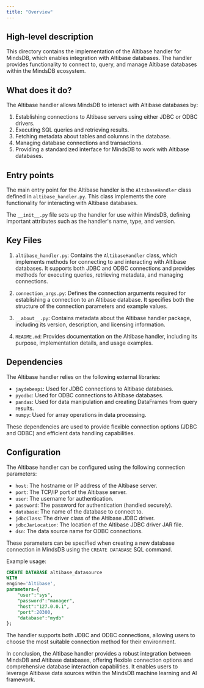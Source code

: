 ```yaml
---
title: "Overview"
---
```


## High-level description
This directory contains the implementation of the Altibase handler for MindsDB, which enables integration with Altibase databases. The handler provides functionality to connect to, query, and manage Altibase databases within the MindsDB ecosystem.

## What does it do?
The Altibase handler allows MindsDB to interact with Altibase databases by:
1. Establishing connections to Altibase servers using either JDBC or ODBC drivers.
2. Executing SQL queries and retrieving results.
3. Fetching metadata about tables and columns in the database.
4. Managing database connections and transactions.
5. Providing a standardized interface for MindsDB to work with Altibase databases.

## Entry points
The main entry point for the Altibase handler is the `AltibaseHandler` class defined in `altibase_handler.py`. This class implements the core functionality for interacting with Altibase databases.

The `__init__.py` file sets up the handler for use within MindsDB, defining important attributes such as the handler's name, type, and version.

## Key Files
1. `altibase_handler.py`: Contains the `AltibaseHandler` class, which implements methods for connecting to and interacting with Altibase databases. It supports both JDBC and ODBC connections and provides methods for executing queries, retrieving metadata, and managing connections.

2. `connection_args.py`: Defines the connection arguments required for establishing a connection to an Altibase database. It specifies both the structure of the connection parameters and example values.

3. `__about__.py`: Contains metadata about the Altibase handler package, including its version, description, and licensing information.

4. `README.md`: Provides documentation on the Altibase handler, including its purpose, implementation details, and usage examples.

## Dependencies
The Altibase handler relies on the following external libraries:
- `jaydebeapi`: Used for JDBC connections to Altibase databases.
- `pyodbc`: Used for ODBC connections to Altibase databases.
- `pandas`: Used for data manipulation and creating DataFrames from query results.
- `numpy`: Used for array operations in data processing.

These dependencies are used to provide flexible connection options (JDBC and ODBC) and efficient data handling capabilities.

## Configuration
The Altibase handler can be configured using the following connection parameters:
- `host`: The hostname or IP address of the Altibase server.
- `port`: The TCP/IP port of the Altibase server.
- `user`: The username for authentication.
- `password`: The password for authentication (handled securely).
- `database`: The name of the database to connect to.
- `jdbcClass`: The driver class of the Altibase JDBC driver.
- `jdbcJarLocation`: The location of the Altibase JDBC driver JAR file.
- `dsn`: The data source name for ODBC connections.

These parameters can be specified when creating a new database connection in MindsDB using the `CREATE DATABASE` SQL command.

Example usage:
```sql
CREATE DATABASE altibase_datasource
WITH
engine='Altibase',
parameters={
    "user":"sys",
    "password":"manager",
    "host":"127.0.0.1",
    "port":20300,
    "database":"mydb"
};
```

The handler supports both JDBC and ODBC connections, allowing users to choose the most suitable connection method for their environment.

In conclusion, the Altibase handler provides a robust integration between MindsDB and Altibase databases, offering flexible connection options and comprehensive database interaction capabilities. It enables users to leverage Altibase data sources within the MindsDB machine learning and AI framework.